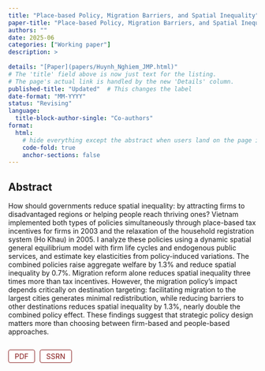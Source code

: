 ```yaml
---
title: "Place‑based Policy, Migration Barriers, and Spatial Inequality"
paper-title: "Place-based Policy, Migration Barriers, and Spatial Inequality"
authors: ""
date: 2025-06            
categories: ["Working paper"]
description: >
  
details: "[Paper](papers/Huynh_Nghiem_JMP.html)"
# The 'title' field above is now just text for the listing.
# The page's actual link is handled by the new 'Details' column.
published-title: "Updated"  # This changes the label
date-format: "MM-YYYY"
status: "Revising" 
language: 
  title-block-author-single: "Co-authors"
format:
  html:
    # hide everything except the abstract when users land on the page itself
    code-fold: true
    anchor-sections: false
---
```


## Abstract


How should governments reduce spatial inequality: by attracting firms to disadvantaged regions or helping people reach thriving ones? Vietnam implemented both types of policies simultaneously through place-based tax incentives for firms in 2003 and the relaxation of the household registration system (Ho Khau) in 2005. I analyze these policies using a dynamic spatial general equilibrium model with firm life cycles and endogenous public services, and estimate key elasticities from policy-induced variations. The combined policies raise aggregate welfare by  1.3% and  reduce spatial inequality by 0.7%. 
Migration reform alone reduces spatial inequality three times more than tax incentives. 
However, the migration policy's impact depends critically on destination targeting: 
facilitating migration to the largest cities generates minimal redistribution, 
while reducing barriers to other destinations reduces spatial inequality by 1.3%, 
nearly double the combined policy effect.
These findings suggest that strategic policy design matters more than 
choosing between firm-based and people-based approaches.

::: {style="margin-bottom: 1rem; display: flex; gap: 10px;"}
<a href="Huynh_Nghiem_JMP.pdf" target="_blank" style="display: inline-block; padding: 4px 12px; border: 1px solid; border-radius: 4px; text-decoration: none; font-size: 0.9rem; color: #841617; background-color: white; transition: all 0.2s ease-in-out;">PDF</a>

<a href="https://papers.ssrn.com/sol3/papers.cfm?abstract_id=5281304" target="_blank" style="display: inline-block; padding: 4px 12px; border: 1px solid; border-radius: 4px; text-decoration: none; font-size: 0.9rem; color: #841617; background-color: white; transition: all 0.2s ease-in-out;">SSRN</a>
:::